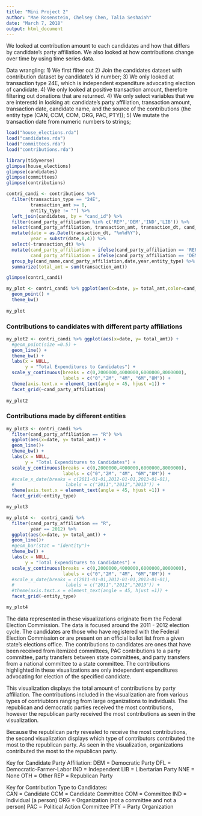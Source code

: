 ```yaml
---
title: "Mini Project 2"
author: "Mae Rosenstein, Chelsey Chen, Talia Seshaiah"
date: "March 7, 2018"
output: html_document
---
```


We looked at contribution amount to each candidates and how that differs by candidate's party affiliation. We also looked at how contributions change over time by using time series data.

Data wrangling:
1) We first filter out
2) Join the candidates dataset with contribution dataset by candidate's id number;
3) We only looked at transaction type 24E, which is independent expenditure advocating election of candidate. 
4) We only looked at positive transaction amount, therefore filtering out donations that are returned.
4) We only select variables that we are interestd in looking at: candidate's party affiliation, transaction amount, transaction date, candidate name, and the source of the contributions (the entity type (CAN, CCM, COM, ORG, PAC, PTY));
5) We mutate the transaction date from numeric numbers to strings;
```r
load("house_elections.rda")
load("candidates.rda")
load("committees.rda")
load("contributions.rda")
```

```r
library(tidyverse)
glimpse(house_elections)
glimpse(candidates)
glimpse(committees)
glimpse(contributions)
```


```r

contri_candi <- contributions %>% 
  filter(transaction_type == "24E",
         transaction_amt >= 0,
         entity_type != "") %>%
  left_join(candidates, by = "cand_id") %>%
  filter(cand_party_affiliation %in% c('REP','DEM','IND','LIB')) %>%
  select(cand_party_affiliation, transaction_amt, transaction_dt, cand_name, entity_type) %>%
  mutate(date = as.Date(transaction_dt, "%m%d%Y"),
         year = substr(date,0,4)) %>%
  select(-transaction_dt) %>%
  mutate(cand_party_affiliation = ifelse(cand_party_affiliation == 'REP', 'R', cand_party_affiliation),
         cand_party_affiliation = ifelse(cand_party_affiliation == 'DEM', 'D', cand_party_affiliation)) %>%
  group_by(cand_name,cand_party_affiliation,date,year,entity_type) %>%
  summarize(total_amt = sum(transaction_amt))

glimpse(contri_candi)
```

```r
my_plot <- contri_candi %>% ggplot(aes(x=date, y= total_amt,color=cand_party_affiliation)) +
  geom_point() +
  theme_bw()
  
my_plot
```
### Contributions to candidates with different party affiliations
```r
my_plot2 <- contri_candi %>% ggplot(aes(x=date, y= total_amt)) +
  #geom_point(size =0.5) +
  geom_line() +
  theme_bw() +
  labs(x = NULL,
       y = "Total Expenditures to Candidates") +
  scale_y_continuous(breaks = c(0,2000000,4000000,6000000,8000000),
                     labels = c("0","2M", "4M", "6M","8M")) +
  theme(axis.text.x = element_text(angle = 45, hjust =1)) +
  facet_grid(~cand_party_affiliation)
  
my_plot2
```
### Contributions made by different entities
```r
my_plot3 <- contri_candi %>% 
  filter(cand_party_affiliation == "R") %>%
  ggplot(aes(x=date, y= total_amt)) +
  geom_line()+
  theme_bw() +
  labs(x = NULL,
       y = "Total Expenditures to Candidates") +
  scale_y_continuous(breaks = c(0,2000000,4000000,6000000,8000000),
                     labels = c("0","2M", "4M", "6M","8M")) +
  #scale_x_date(breaks = c(2011-01-01,2012-01-01,2013-01-01),
  #                   labels = c("2011","2012","2013")) +
  theme(axis.text.x = element_text(angle = 45, hjust =1)) +
  facet_grid(~entity_type)

my_plot3
```

```r

my_plot4 <-  contri_candi %>% 
  filter(cand_party_affiliation == "R",
         year == 2012) %>%
  ggplot(aes(x=date, y= total_amt)) +
  geom_line()+
  #geom_bar(stat = "identity")+
  theme_bw() +
  labs(x = NULL,
       y = "Total Expenditures to Candidates") +
  scale_y_continuous(breaks = c(0,2000000,4000000,6000000,8000000),
                     labels = c("0","2M", "4M", "6M","8M")) +
  #scale_x_date(breaks = c(2011-01-01,2012-01-01,2013-01-01),
  #                   labels = c("2011","2012","2013")) +
  #theme(axis.text.x = element_text(angle = 45, hjust =1)) +
  facet_grid(~entity_type)

my_plot4
```
The data represented in these visualizations originate from the Federal Election Commission. The data is focused around the 2011 - 2012 election cycle. The candidates are those who have registered with the Federal Election Commission or are present on an official ballot list from a given state's elections office. The contributions to candidates are ones that have been received from itemized committees, PAC contributions to a party committee, party transfers between state committees, and party transfers from a national committee to a state committee. The contributions highlighted in these visualizations are only independent expenditures advocating for election of the specified candidate. 

This visualization displays the total amount of contributions by party affiliation. The contributions included in the visualization are from various types of contriubtors ranging from large organizations to individuals. The republican and democratic parties received the most contributions, however the republican party received the most contributions as seen in the visualization. 

Because the republican party revealed to receive the most contributions, the second visualization displays which type of contributors contributed the most to the republican party. As seen in the visualization, organizations contributed the most to the republican party. 

Key for Candidate Party Affiliation: 
DEM = Democratic Party
DFL = Democratic-Farmer-Labor
IND = Independent 
LIB = Libertarian Party
NNE = None
OTH = Other 
REP = Republican Party 

Key for Contribution Type to Candidates:  
CAN = Candidate
CCM = Candidate Committee
COM = Committee
IND = Individual (a person)
ORG = Organization (not a committee and not a person)
PAC = Political Action Committee
PTY = Party Organization